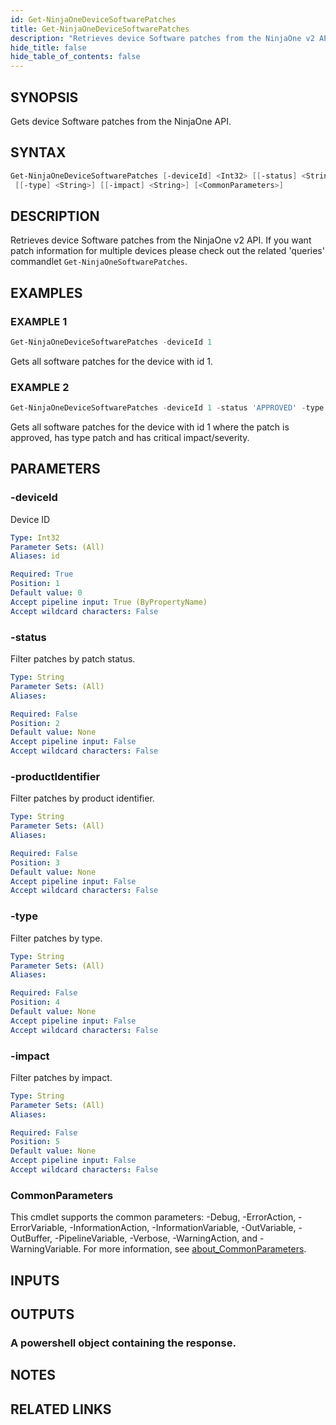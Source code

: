```yaml
---
id: Get-NinjaOneDeviceSoftwarePatches
title: Get-NinjaOneDeviceSoftwarePatches
description: "Retrieves device Software patches from the NinjaOne v2 API. If you want patch information for multiple devices please check out the related 'queries' commandlet `Get-NinjaOneSoftwarePatches`."
hide_title: false
hide_table_of_contents: false
---
```


## SYNOPSIS

Gets device Software patches from the NinjaOne API.

## SYNTAX

```powershell
Get-NinjaOneDeviceSoftwarePatches [-deviceId] <Int32> [[-status] <String>] [[-productIdentifier] <String>]
 [[-type] <String>] [[-impact] <String>] [<CommonParameters>]
```

## DESCRIPTION

Retrieves device Software patches from the NinjaOne v2 API.
If you want patch information for multiple devices please check out the related 'queries' commandlet `Get-NinjaOneSoftwarePatches`.

## EXAMPLES

### EXAMPLE 1

```powershell
Get-NinjaOneDeviceSoftwarePatches -deviceId 1
```

Gets all software patches for the device with id 1.

### EXAMPLE 2

```powershell
Get-NinjaOneDeviceSoftwarePatches -deviceId 1 -status 'APPROVED' -type 'PATCH' -impact 'CRITICAL'
```

Gets all software patches for the device with id 1 where the patch is approved, has type patch and has critical impact/severity.

## PARAMETERS

### -deviceId

Device ID

```yaml
Type: Int32
Parameter Sets: (All)
Aliases: id

Required: True
Position: 1
Default value: 0
Accept pipeline input: True (ByPropertyName)
Accept wildcard characters: False
```

### -status

Filter patches by patch status.

```yaml
Type: String
Parameter Sets: (All)
Aliases:

Required: False
Position: 2
Default value: None
Accept pipeline input: False
Accept wildcard characters: False
```

### -productIdentifier

Filter patches by product identifier.

```yaml
Type: String
Parameter Sets: (All)
Aliases:

Required: False
Position: 3
Default value: None
Accept pipeline input: False
Accept wildcard characters: False
```

### -type

Filter patches by type.

```yaml
Type: String
Parameter Sets: (All)
Aliases:

Required: False
Position: 4
Default value: None
Accept pipeline input: False
Accept wildcard characters: False
```

### -impact

Filter patches by impact.

```yaml
Type: String
Parameter Sets: (All)
Aliases:

Required: False
Position: 5
Default value: None
Accept pipeline input: False
Accept wildcard characters: False
```

### CommonParameters

This cmdlet supports the common parameters: -Debug, -ErrorAction, -ErrorVariable, -InformationAction, -InformationVariable, -OutVariable, -OutBuffer, -PipelineVariable, -Verbose, -WarningAction, and -WarningVariable. For more information, see [about_CommonParameters](http://go.microsoft.com/fwlink/?LinkID=113216).

## INPUTS

## OUTPUTS

### A powershell object containing the response.

## NOTES

## RELATED LINKS
